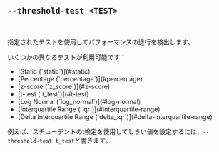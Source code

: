
## `--threshold-test <TEST>`

<br />

指定されたテストを使用してパフォーマンスの退行を検出します。

いくつかの異なるテストが利用可能です：

<ul>
  <li>[Static (`static`)](#static)</li>
  <li>[Percentage (`percentage`)](#percentage)</li>
  <li>[z-score (`z_score`)](#z-score)</li>
  <li>[t-test (`t_test`)](#t-test)</li>
  <li>[Log Normal (`log_normal`)](#log-normal)</li>
  <li>[Interquartile Range (`iqr`)](#interquartile-range)</li>
  <li>[Delta Interquartile Range (`delta_iqr`)](#delta-interquartile-range)</li>
</ul>

例えば、スチューデントのt検定を使用してしきい値を設定するには、`--threshold-test t_test`と書きます。

<Static />
<Percentage />
<ZScore />
<TTest />
<LogNormal />
<Iqr />
<DeltaIqr />